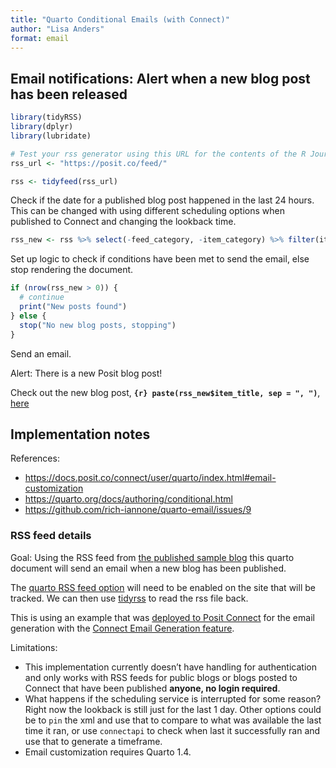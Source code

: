 ```yaml
---
title: "Quarto Conditional Emails (with Connect)"
author: "Lisa Anders"
format: email
---
```



## Email notifications: Alert when a new blog post has been released

```r
library(tidyRSS)
library(dplyr)
library(lubridate)

# Test your rss generator using this URL for the contents of the R Journal
rss_url <- "https://posit.co/feed/"
```

```r
rss <- tidyfeed(rss_url)
```

Check if the date for a published blog post happened in the last 24 hours. This can be changed with using different scheduling options when published to Connect and changing the lookback time. 

```r
rss_new <- rss %>% select(-feed_category, -item_category) %>% filter(item_pub_date >= (now() - days(1)))
```

Set up logic to check if conditions have been met to send the email, else stop rendering the document. 

```r
if (nrow(rss_new > 0)) {
  # continue
  print("New posts found")
} else {
  stop("No new blog posts, stopping")
}
```



Send an email. 

::: {.email}

::: {.subject}
Alert: There is a new Posit blog post!
:::

Check out the new blog post, **`{r} paste(rss_new$item_title, sep = ", ")`**, [here](`{r} paste(rss_new$item_link, sep = ", ")`)

:::


## Implementation notes

References: 

- <https://docs.posit.co/connect/user/quarto/index.html#email-customization> 
- <https://quarto.org/docs/authoring/conditional.html> 
- <https://github.com/rich-iannone/quarto-email/issues/9> 

### RSS feed details

Goal: Using the RSS feed from [the published sample blog](https://colorado.posit.co/rsc/connect/#/apps/1561d39e-977a-4e5c-9e73-857860b3d076/access) this quarto document will send an email when a new blog has been published. 

The [quarto RSS feed option](https://quarto.org/docs/websites/website-blog.html#rss-feed) will need to be enabled on the site that will be tracked. We can then use [tidyrss](https://robertmyles.github.io/tidyRSS/) to read the rss file back. 

This is using an example that was [deployed to Posit Connect](https://quarto.org/docs/publishing/rstudio-connect.html#publish-command) for the email generation with the [Connect Email Generation feature](https://quarto.org/docs/prerelease/1.4/email.html). 

Limitations: 

- This implementation currently doesn't have handling for authentication and only works with RSS feeds for public blogs or blogs posted to Connect that have been published **anyone, no login required**. 
- What happens if the scheduling service is interrupted for some reason? Right now the lookback is still just for the last 1 day. Other options could be to `pin` the xml and use that to compare to what was available the last time it ran, or use `connectapi` to check when last it successfully ran and use that to generate a timeframe. 
- Email customization requires Quarto 1.4.